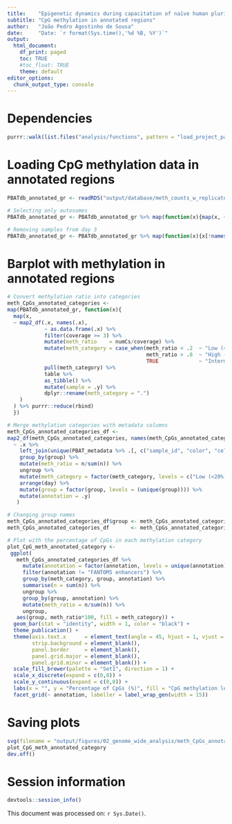 ```yaml
---
title:    "Epigenetic dynamics during capacitation of naïve human pluripotent stem cells"
subtitle: "CpG methylation in annotated regions"
author:   "João Pedro Agostinho de Sousa"
date:     "Date: `r format(Sys.time(),'%d %B, %Y')`"
output:
  html_document:
    df_print: paged
    toc: TRUE
    #toc_float: TRUE
    theme: default
editor_options:
  chunk_output_type: console
---
```


# Dependencies
```r

purrr::walk(list.files("analysis/functions", pattern = "load_project_packages", full.names = T), source)

```

# Loading CpG methylation data in annotated regions
```r

PBATdb_annotated_gr <- readRDS("output/database/meth_counts_w_replicates_annotated_gr.rds")

# Selecting only autosomes
PBATdb_annotated_gr <- PBATdb_annotated_gr %>% map(function(x){map(x, ~ map(.x, ~ .x[seqnames(.x) %in% 1:22,]))})

# Removing samples from day 3
PBATdb_annotated_gr <- PBATdb_annotated_gr %>% map(function(x){x[!names(x) %in% c("cR-H9-EOS d3", "HNES1 d3")]})

```

# Barplot with methylation in annotated regions
```r

# Convert methylation ratio into categories
meth_CpGs_annotated_categories <-
map(PBATdb_annotated_gr, function(x){
  map(x, 
  ~ map2_df(.x, names(.x),
            ~ as.data.frame(.x) %>% 
            filter(coverage >= 3) %>%
            mutate(meth_ratio    = numCs/coverage) %>%
            mutate(meth_category = case_when(meth_ratio < .2  ~ "Low (<20%)", 
                                             meth_ratio > .8  ~ "High (>80%)", 
                                             TRUE             ~ "Intermediate (20-80%)")) %>%
            pull(meth_category) %>% 
            table %>%
            as_tibble() %>% 
            mutate(sample = .y) %>% 
            dplyr::rename(meth_category = ".")
    )
  ) %>% purrr::reduce(rbind)
  })

# Merge methylation categories with metadata columns
meth_CpGs_annotated_categories_df <- 
map2_df(meth_CpGs_annotated_categories, names(meth_CpGs_annotated_categories),
  ~ .x %>% 
    left_join(unique(PBAT_metadata %>% .[, c("sample_id", "color", "cell", "group", "day")]), by = c("sample" = "sample_id")) %>%
    group_by(group) %>%
    mutate(meth_ratio = n/sum(n)) %>%
    ungroup %>%
    mutate(meth_category = factor(meth_category, levels = c("Low (<20%)", "Intermediate (20-80%)", "High (>80%)"))) %>% 
    arrange(day) %>% 
    mutate(group = factor(group, levels = (unique(group)))) %>% 
    mutate(annotation = .y)
   )

# Changing group names
meth_CpGs_annotated_categories_df$group <- meth_CpGs_annotated_categories_df$group %>% str_replace("^H9-EOS$", "H9 Primed") %>% str_remove("-EOS")
meth_CpGs_annotated_categories_df       <- meth_CpGs_annotated_categories_df %>% mutate(group = factor(group, levels = c("HNES1 d0", "cR-H9 d0", "HNES1 d3", "cR-H9 d3", "HNES1 d10", "cR-H9 d10", "cR-H9 d20X", "cR-H9 d20E", "H9 Primed")))

# Plot with the percentage of CpGs in each methylation category
plot_CpG_meth_annotated_category <- 
 ggplot(
   meth_CpGs_annotated_categories_df %>% 
     mutate(annotation = factor(annotation, levels = unique(annotation))) %>% 
     filter(annotation != "FANTOM5 enhancers") %>% 
     group_by(meth_category, group, annotation) %>% 
     summarise(n = sum(n)) %>% 
     ungroup %>%
     group_by(group, annotation) %>% 
     mutate(meth_ratio = n/sum(n)) %>% 
     ungroup, 
   aes(group, meth_ratio*100, fill = meth_category)) +
  geom_bar(stat = "identity", width = 1, color = "black") +
  theme_publication() +
  theme(axis.text.x      = element_text(angle = 45, hjust = 1, vjust = 1, size = 10), 
        strip.background = element_blank(), 
        panel.border     = element_blank(), 
        panel.grid.major = element_blank(), 
        panel.grid.minor = element_blank()) + 
  scale_fill_brewer(palette = "Set1", direction = 1) +
  scale_x_discrete(expand = c(0,0)) + 
  scale_y_continuous(expand = c(0,0)) +
  labs(x = "", y = "Percentage of CpGs (%)", fill = "CpG methylation level") +
  facet_grid(~ annotation, labeller = label_wrap_gen(width = 15))

```

# Saving plots
```r

svg(filename = "output/figures/02_genome_wide_analysis/meth_CpGs_annotated_regions_1.svg", width = 18, height = 3.5)
plot_CpG_meth_annotated_category
dev.off()

```

# Session information
```r

devtools::session_info()

```

This document was processed on: `r Sys.Date()`.